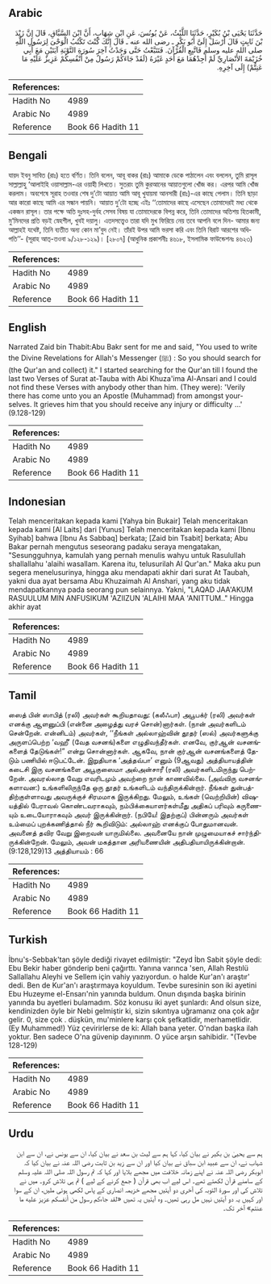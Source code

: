 ## Arabic


<div dir="rtl" lang="ar" style={{fontSize:'larger',backgroundColor:'#f8f9fa',padding:20}}>
حَدَّثَنَا يَحْيَى بْنُ بُكَيْرٍ، حَدَّثَنَا اللَّيْثُ، عَنْ يُونُسَ، عَنِ ابْنِ شِهَابٍ، أَنَّ ابْنَ السَّبَّاقِ، قَالَ إِنَّ زَيْدَ بْنَ ثَابِتٍ قَالَ أَرْسَلَ إِلَىَّ أَبُو بَكْرٍ ـ رضى الله عنه ـ قَالَ إِنَّكَ كُنْتَ تَكْتُبُ الْوَحْىَ لِرَسُولِ اللَّهِ صلى الله عليه وسلم فَاتَّبِعِ الْقُرْآنَ‏.‏ فَتَتَبَّعْتُ حَتَّى وَجَدْتُ آخِرَ سُورَةِ التَّوْبَةِ آيَتَيْنِ مَعَ أَبِي خُزَيْمَةَ الأَنْصَارِيِّ لَمْ أَجِدْهُمَا مَعَ أَحَدٍ غَيْرَهُ ‏(‏لَقَدْ جَاءَكُمْ رَسُولٌ مِنْ أَنْفُسِكُمْ عَزِيزٌ عَلَيْهِ مَا عَنِتُّمْ‏)‏ إِلَى آخِرِهِ‏.‏
</div>
<div style={{backgroundColor:'#f8f9fa',padding:20, marginBottom: 10}}><table> <thead> <tr> <th>References:</th> <th></th> </tr> </thead> <tbody><tr><td>Hadith No</td><td>4989</td></tr><tr><td>Arabic No</td><td>4989</td></tr><tr><td>Reference</td><td>Book 66 Hadith 11</td></tr></tbody></table></div>

## Bengali


<div dir="ltr" lang="bn" style={{fontSize:'larger',backgroundColor:'#f8f9fa',padding:20}}>
যায়দ ইবনু সাবিত (রাঃ) হতে বর্ণিত। তিনি বলেন, আবূ বাকর (রাঃ) আমাকে ডেকে পাঠালেন এবং বললেন, তুমি রাসূল সাল্লাল্লাহু ‘আলাইহি ওয়াসাল্লাম-এর ওয়াহী লিখতে। সুতরাং তুমি কুরআনের আয়াতগুলো খোঁজ কর। এরপর আমি খোঁজ করলাম। অবশেষে সূরাহ তওবার শেষ দু’টো আয়াত আমি আবূ খুযায়মা আনসারী (রাঃ)-এর কাছে পেলাম। তিনি ছাড়া আর কারো কাছে আমি এর সন্ধান পায়নি। আয়াত দু’টো হচ্ছে এইঃ ‘‘তোমাদের কাছে এসেছেন তোমাদেরই মধ্য থেকে একজন রাসূল। তার পক্ষে অতি দুঃসহ-দুর্বহ সেসব বিষয় যা তোমাদেরকে বিপন্ন করে, তিনি তোমাদের অতিশয় হিতকামী, মু‘মিনদের প্রতি বড়ই স্নেহশীল, খুবই দয়ালু। এতদসত্ত্বেও তারা যদি মুখ ফিরিয়ে নেয় তবে আপনি বলে দিন- আমার জন্য আল্লাহই যথেষ্ট, তিনি ব্যতীত অন্য কোন মা’বুদ নেই। তাঁরই উপর আমি ভরসা করি এবং তিনি বিরাট আরশের অধিপতি’’- (সূরাহ আত্-তওবা ৯/১২৮-১২৯)। [২৮০৭] (আধুনিক প্রকাশনীঃ ৪৬১৮, ইসলামিক ফাউন্ডেশনঃ ৪৬২৩)
</div>
<div style={{backgroundColor:'#f8f9fa',padding:20, marginBottom: 10}}><table> <thead> <tr> <th>References:</th> <th></th> </tr> </thead> <tbody><tr><td>Hadith No</td><td>4989</td></tr><tr><td>Arabic No</td><td>4989</td></tr><tr><td>Reference</td><td>Book 66 Hadith 11</td></tr></tbody></table></div>

## English


<div dir="ltr" lang="en" style={{fontSize:'larger',backgroundColor:'#f8f9fa',padding:20}}>
Narrated Zaid bin Thabit:Abu Bakr sent for me and said, "You used to write the Divine Revelations for Allah's Messenger (ﷺ) : So you should search for (the Qur'an and collect) it." I started searching for the Qur'an till I found the last two Verses of Surat at-Tauba with Abi Khuza'ima Al-Ansari and I could not find these Verses with anybody other than him. (They were): 'Verily there has come unto you an Apostle (Muhammad) from amongst yourselves. It grieves him that you should receive any injury or difficulty ...' (9.128-129)
</div>
<div style={{backgroundColor:'#f8f9fa',padding:20, marginBottom: 10}}><table> <thead> <tr> <th>References:</th> <th></th> </tr> </thead> <tbody><tr><td>Hadith No</td><td>4989</td></tr><tr><td>Arabic No</td><td>4989</td></tr><tr><td>Reference</td><td>Book 66 Hadith 11</td></tr></tbody></table></div>

## Indonesian


<div dir="ltr" lang="id" style={{fontSize:'larger',backgroundColor:'#f8f9fa',padding:20}}>
Telah menceritakan kepada kami [Yahya bin Bukair] Telah menceritakan kepada kami [Al Laits] dari [Yunus] Telah menceritakan kepada kami [Ibnu Syihab] bahwa [Ibnu As Sabbaq] berkata; [Zaid bin Tsabit] berkata; Abu Bakar pernah mengutus seseorang padaku seraya mengatakan, "Sesungguhnya, kamulah yang pernah menulis wahyu untuk Rasulullah shallallahu 'alaihi wasallam. Karena itu, telusurilah Al Qur'an." Maka aku pun segera menelusurinya, hingga aku mendapati akhir dari surat At Taubah, yakni dua ayat bersama Abu Khuzaimah Al Anshari, yang aku tidak mendapatkannya pada seorang pun selainnya. Yakni, "LAQAD JAA'AKUM RASUULUM MIN ANFUSIKUM 'AZIIZUN 'ALAIHI MAA 'ANITTUM.." Hingga akhir ayat
</div>
<div style={{backgroundColor:'#f8f9fa',padding:20, marginBottom: 10}}><table> <thead> <tr> <th>References:</th> <th></th> </tr> </thead> <tbody><tr><td>Hadith No</td><td>4989</td></tr><tr><td>Arabic No</td><td>4989</td></tr><tr><td>Reference</td><td>Book 66 Hadith 11</td></tr></tbody></table></div>

## Tamil


<div dir="ltr" lang="ta" style={{fontSize:'larger',backgroundColor:'#f8f9fa',padding:20}}>
ஸைத் பின் ஸாபித் (ரலி) அவர்கள் கூறியதாவது: (கலீஃபா) அபூபக்ர் (ரலி) அவர்கள் எனக்கு ஆளனுப்பி (என்னை அழைத்து வரச் சொன்)னார்கள். (நான் அவர்களிடம் சென்றேன். என்னிடம்) அவர்கள், ‘‘நீங்கள் அல்லாஹ்வின் தூதர் (ஸல்) அவர்களுக்கு அருளப்பெற்ற ‘வஹீ’ (வேத வசனங்)களை எழுதிவந்தீர்கள். எனவே, குர்ஆன் வசனங்களைத் தேடுங்கள்!” என்று சொன்னார்கள். ஆகவே, நான் குர்ஆன் வசனங்களைத் தேடும் பணியில் ஈடுபட்டேன். இறுதியாக ‘அத்தவ்பா’ எனும் (9ஆவது) அத்தியாயத்தின் கடைசி இரு வசனங்களை அபூகுஸைமா அல்அன்சாரீ (ரலி) அவர்களிடமிருந்து பெற்றேன். அவரல்லாத வேறு எவரிடமும் அவற்றை நான் காணவில்லை. (அவ்விரு வசனங்களாவன:) உங்களிலிருந்தே ஒரு தூதர் உங்களிடம் வந்திருக்கின்றார். நீங்கள் துன்பத்திற்குள்ளாவது அவருக்குச் சிரமமாக இருக்கிறது. மேலும், உங்கள் (வெற்றியின்) விஷயத்தில் பேராவல் கொண்டவராகவும், நம்பிக்கையாளர்கள்மீது அதிகப் பரிவும் கருணையும் உடையோராகவும் அவர் இருக்கின்றார். (நபியே! இதற்குப்) பின்னரும் அவர்கள் உம்மைப் புறக்கணித்தால் நீர் கூறிவிடும்: அல்லாஹ் எனக்குப் போதுமானவன். அவனைத் தவிர வேறு இறைவன் யாருமில்லை. அவனையே நான் முழுமையாகச் சார்ந்திருக்கின்றேன். மேலும், அவன் மகத்தான அரியணையின் அதிபதியாயிருக்கின்றான்.(9:128,129)13 அத்தியாயம் : 66
</div>
<div style={{backgroundColor:'#f8f9fa',padding:20, marginBottom: 10}}><table> <thead> <tr> <th>References:</th> <th></th> </tr> </thead> <tbody><tr><td>Hadith No</td><td>4989</td></tr><tr><td>Arabic No</td><td>4989</td></tr><tr><td>Reference</td><td>Book 66 Hadith 11</td></tr></tbody></table></div>

## Turkish


<div dir="ltr" lang="tr" style={{fontSize:'larger',backgroundColor:'#f8f9fa',padding:20}}>
İbnu's-Sebbak'tan şöyle dediği rivayet edilmiştir: "Zeyd İbn Sabit şöyle dedi: Ebu Bekir haber gönderip beni çağırttı. Yanına varınca 'sen, Allah Restılü Sallallahu Aleyhi ve Sellem için vahiy yazıyordun. o halde Kur'an'ı araştır' dedi. Ben de Kur'an'ı araştırmaya koyuldum. Tevbe suresinin son iki ayetini Ebu Huzeyme el-Ensarı'nin yanında buldum. Onun dışında başka birinin yanında bu ayetleri bulamadım. Söz konusu iki ayet şunlardı: And olsun size, kendinizden öyle bir Nebi gelmiştir ki, sizin sıkıntıya uğramanız ona çok ağır gelir. 0, size çok . düşkün, mu'minlere karşı çok şefkatlidir, merhametlidir. (Ey Muhammed!) Yüz çevirirlerse de ki: Allah bana yeter. O'ndan başka ilah yoktur. Ben sadece O'na güvenip dayınınm. O yüce arşın sahibidir. "(Tevbe 128-129)
</div>
<div style={{backgroundColor:'#f8f9fa',padding:20, marginBottom: 10}}><table> <thead> <tr> <th>References:</th> <th></th> </tr> </thead> <tbody><tr><td>Hadith No</td><td>4989</td></tr><tr><td>Arabic No</td><td>4989</td></tr><tr><td>Reference</td><td>Book 66 Hadith 11</td></tr></tbody></table></div>

## Urdu


<div dir="rtl" lang="ur" style={{fontSize:'larger',backgroundColor:'#f8f9fa',padding:20}}>
ہم سے یحییٰ بن بکیر نے بیان کیا، کہا ہم سے لیث بن سعد نے بیان کیا، ان سے یونس نے، ان سے ابن شہاب نے، ان سے عبید ابن سباق نے بیان کیا اور ان سے زید بن ثابت رضی اللہ عنہ نے بیان کیا کہ ابوبکر رضی اللہ عنہ نے اپنے زمانہ خلافت میں مجھے بلایا اور کہا کہ تم رسول اللہ صلی اللہ علیہ وسلم کے سامنے قرآن لکھتے تھے۔ اس لیے اب بھی قرآن ( جمع کرنے کے لیے ) تم ہی تلاش کرو۔ میں نے تلاش کی اور سورۃ التوبہ کی آخری دو آیتیں مجھے خزیمہ انصاری کے پاس لکھی ہوئی ملیں، ان کے سوا اور کہیں یہ دو آیتیں نہیں مل رہی تھیں۔ وہ آیتیں یہ تھیں «لقد جاءكم رسول من أنفسكم عزيز عليه ما عنتم‏» آخر تک۔
</div>
<div style={{backgroundColor:'#f8f9fa',padding:20, marginBottom: 10}}><table> <thead> <tr> <th>References:</th> <th></th> </tr> </thead> <tbody><tr><td>Hadith No</td><td>4989</td></tr><tr><td>Arabic No</td><td>4989</td></tr><tr><td>Reference</td><td>Book 66 Hadith 11</td></tr></tbody></table></div>